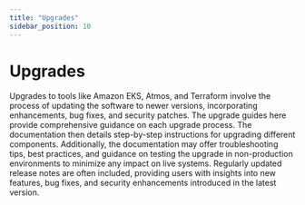 ```yaml
---
title: "Upgrades"
sidebar_position: 10
---
```


# Upgrades

Upgrades to tools like Amazon EKS, Atmos, and Terraform involve the process of updating the software to newer versions, incorporating enhancements, bug fixes, and security patches. The upgrade guides here provide comprehensive guidance on each upgrade process. The documentation then details step-by-step instructions for upgrading different components. Additionally, the documentation may offer troubleshooting tips, best practices, and guidance on testing the upgrade in non-production environments to minimize any impact on live systems. Regularly updated release notes are often included, providing users with insights into new features, bug fixes, and security enhancements introduced in the latest version.
